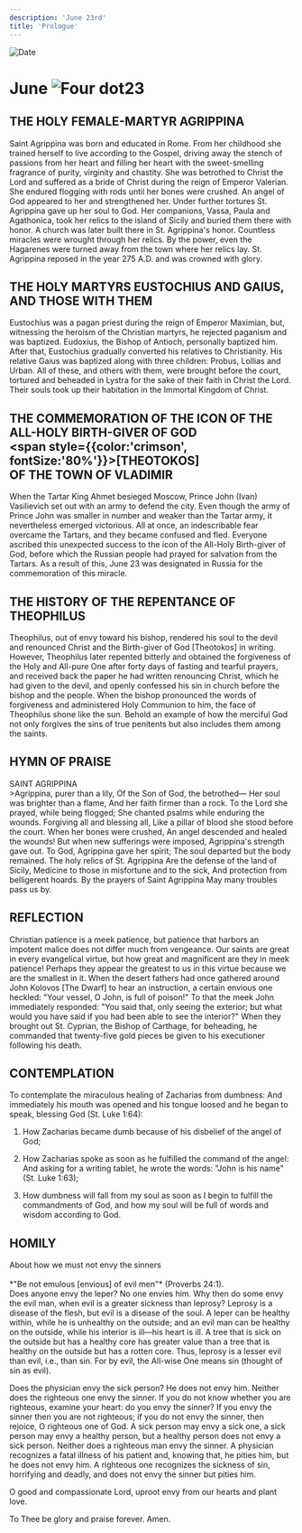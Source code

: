 ```yaml
---
description: 'June 23rd'
title: 'Prologue'
---
```


<RunningHead />
<Image src="/title-imprint.png" height={68} width={50} alt="Date" className="title-imprint"/>

# <div id="date">June <Image className="four-dot" src="/four-dot.png" height={15} width={15} alt="Four dot" />23</div>

## THE HOLY FEMALE-MARTYR AGRIPPINA

Saint Agrippina was born and educated in Rome. From her childhood she trained herself to live according to the Gospel, driving away the stench of passions from her heart and filling her heart with the sweet-smelling fragrance of purity, virginity and chastity. She was betrothed to Christ the Lord and suffered as a bride of Christ during the reign of Emperor Valerian. She endured flogging with rods until her bones were crushed. An angel of God appeared to her and strengthened her. Under further tortures St. Agrippina gave up her soul to God. Her companions, Vassa, Paula and Agathonica, took her relics to the island of Sicily and buried them there with honor. A church was later built there in St. Agrippina's honor. Countless miracles were wrought through her relics. By the power, even the Hagarenes were turned away from the town where her relics lay. St. Agrippina reposed in the year 275 A.D. and was crowned with glory.

## THE HOLY MARTYRS EUSTOCHIUS AND GAIUS, AND THOSE WITH THEM

Eustochius was a pagan priest during the reign of Emperor Maximian, but, witnessing the heroism of the Christian martyrs, he rejected paganism and was baptized. Eudoxius, the Bishop of Antioch, personally baptized him. After that, Eustochius gradually converted his relatives to Christianity. His relative Gaius was baptized along with three children: Probus, Lollias and Urban. All of these, and others with them, were brought before the court, tortured and beheaded in Lystra for the sake of their faith in Christ the Lord. Their souls took up their habitation in the Immortal Kingdom of Christ.

## THE COMMEMORATION OF THE ICON OF THE ALL-HOLY BIRTH-GIVER OF GOD <br /><span style={{color:'crimson', fontSize:'80%'}}>[THEOTOKOS]</span><br />OF THE TOWN OF VLADIMIR

When the Tartar King Ahmet besieged Moscow, Prince John (Ivan) Vasilievich set out with an army to defend the city. Even though the army of Prince John was smaller in number and weaker than the Tartar army, it nevertheless emerged victorious. All at once, an indescribable fear overcame the Tartars, and they became confused and fled. Everyone ascribed this unexpected success to the icon of the All-Holy Birth-giver of God, before which the Russian people had prayed for salvation from the Tartars. As a result of this, June 23 was designated in Russia for the commemoration of this miracle.

## THE HISTORY OF THE REPENTANCE OF THEOPHILUS

Theophilus, out of envy toward his bishop, rendered his soul to the devil and renounced Christ and the Birth-giver of God [Theotokos] in writing. However, Theophilus later repented bitterly and obtained the forgiveness of the Holy and All-pure One after forty days of fasting and tearful prayers, and received back the paper he had written renouncing Christ, which he had given to the devil, and openly confessed his sin in church before the bishop and the people. When the bishop pronounced the words of forgiveness and administered Holy Communion to him, the face of Theophilus shone like the sun. Behold an example of how the merciful God not only forgives the sins of true penitents but also includes them among the saints.

 
## HYMN OF PRAISE
<div style={{textAlign:'center', color:'crimson', fontWeight:'bold'}}>
SAINT AGRIPPINA
</div>
>Agrippina, purer than a lily,  
Of the Son of God, the betrothed—  
Her soul was brighter than a flame,  
And her faith firmer than a rock.  
To the Lord she prayed, while being flogged;  
She chanted psalms while enduring the wounds.  
Forgiving all and blessing all,  
Like a pillar of blood she stood before the court.  
When her bones were crushed,  
An angel descended and healed the wounds!  
But when new sufferings were imposed,  
Agrippina's strength gave out.  
To God, Agrippina gave her spirit;  
The soul departed but the body remained.  
The holy relics of St. Agrippina  
Are the defense of the land of Sicily,  
Medicine to those in misfortune and to the sick,  
And protection from belligerent hoards.  
By the prayers of Saint Agrippina  
May many troubles pass us by.  
 
## REFLECTION
 
Christian patience is a meek patience, but patience that harbors an impotent malice does not differ much from vengeance. Our saints are great in every evangelical virtue, but how great and magnificent are they in meek patience! Perhaps they appear the greatest to us in this virtue because we are the smallest in it. When the desert fathers had once gathered around John Kolovos [The Dwarf] to hear an instruction, a certain envious one heckled: "Your vessel, O John, is full of poison!" To that the meek John immediately responded: "You said that, only seeing the exterior; but what would you have said if you had been able to see the interior?" When they brought out St. Cyprian, the Bishop of Carthage, for beheading, he commanded that twenty-five gold pieces be given to his executioner following his death.

## CONTEMPLATION

To contemplate the miraculous healing of Zacharias from dumbness: And immediately his mouth was opened and his tongue loosed and he began to speak, blessing God (St. Luke 1:64):

1. How Zacharias became dumb because of his disbelief of the angel of God;

2. How Zacharias spoke as soon as he fulfilled the command of the angel: And asking for a writing tablet, he wrote the words: "John is his name" (St. Luke 1:63);

3. How dumbness will fall from my soul as soon as I begin to fulfill the commandments of God, and how my soul will be full of words and wisdom according to God.

## HOMILY
<div style={{textAlign:'center', color:'crimson', fontWeight:'bold'}}>
About how we must not envy the sinners
</div>
<br />
<div style={{textAlign:'right'}}>
*"Be not emulous [envious] of evil men"* (Proverbs 24:1).
</div>
Does anyone envy the leper? No one envies him. Why then do some envy the evil man, when evil is a greater sickness than leprosy? Leprosy is a disease of the flesh, but evil is a disease of the soul. A leper can be healthy within, while he is unhealthy on the outside; and an evil man can be healthy on the outside, while his interior is ill—his heart is ill. A tree that is sick on the outside but has a healthy core has greater value than a tree that is healthy on the outside but has a rotten core. Thus, leprosy is a lesser evil than evil, i.e., than sin. For by evil, the All-wise One means sin (thought of sin as evil).

Does the physician envy the sick person? He does not envy him. Neither does the righteous one envy the sinner. If you do not know whether you are righteous, examine your heart: do you envy the sinner? If you envy the sinner then you are not righteous; if you do not envy the sinner, then rejoice, O righteous one of God. A sick person may envy a sick one, a sick person may envy a healthy person, but a healthy person does not envy a sick person. Neither does a righteous man envy the sinner. A physician recognizes a fatal illness of his patient and, knowing that, he pities him, but he does not envy him. A righteous one recognizes the sickness of sin, horrifying and deadly, and does not envy the sinner but pities him.

O good and compassionate Lord, uproot envy from our hearts and plant love.

To Thee be glory and praise forever. Amen.